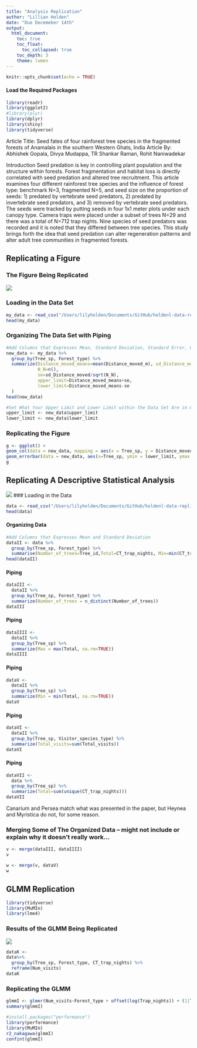 ```yaml
---
title: "Analysis Replication"
author: "Lillian Holden"
date: "Due Decemeber 14th"
output: 
  html_document:
    toc: true
    toc_float:
      toc_collapsed: true
    toc_depth: 3
    theme: lumen
---
```

```r
knitr::opts_chunk$set(echo = TRUE)
```

#### Load the Required Packages
```r
library(readr)
library(ggplot2)
#library(plyr)
library(dplyr)
library(shiny)
library(tidyverse)
```
Article Title: Seed fates of four rainforest tree species in the fragmented forests of
Anamalais in the southern Western Ghats, India 
Article By: Abhishek Gopala, Divya Mudappa, TR Shankar Raman, Rohit Naniwadekar
<br>

Introduction 
Seed predation is key in controlling plant population and the structure within forests. Forest fragmentation and habitat loss is directly correlated with seed predation and altered tree recruitment. This article examines four different rainforest tree species and the influence of forest type: benchmark N=3, fragmented N=5, and seed size on the proportion of seeds: 1) predated by vertebrate seed predators, 2) predated by
invertebrate seed predators, and 3) removed by vertebrate seed predators. The seeds were tracked by putting seeds in four 1x1 meter plots under each canopy type. Camera traps were placed under a subset of trees N=29 and there was a total of N=712 trap nights. Nine species of seed predators was recorded and it is noted that they differed between tree species. This study brings forth the idea that seed predation can alter regeneration patterns and alter adult tree communities in fragmented forests. 




## Replicating a Figure 

### The Figure Being Replicated 

![](Figure.png)

### Loading in the Data Set 
```r
my_data <- read_csv("/Users/lilyholden/Documents/GitHub/holdenl-data-replication-assignment/Distance_moved.csv", show_col_types = FALSE)
head(my_data)
```

### Organizing The Data Set with Piping 
```r
#Add Columns that Expresses Mean, Standard Deviation, Standard Error, Upper Limit, and Lower Limit and Organizes it by Tree Species and Forest Type
new_data <- my_data %>%  
  group_by(Tree_sp, Forest_type) %>%  
  summarize(Distance_moved_means=mean(Distance_moved_m), sd_Distance_moved=sd(Distance_moved_m),  
            N_N=n(),  
            se=sd_Distance_moved/sqrt(N_N),  
            upper_limit=Distance_moved_means+se,  
            lower_limit=Distance_moved_means-se
  )  
head(new_data)
```
```r
#Set What Your Upper Limit and Lower Limit within the Data Set Are in Order to Plot Error Bars ??? Do I need to do this? I don't think I do... 
upper_limit <- new_data$upper_limit
lower_limit <- new_data$lower_limit
```

### Replicating the Figure 
```r
g <- ggplot() + 
geom_col(data = new_data, mapping = aes(x = Tree_sp, y = Distance_moved_means, group=Forest_type, fill = Forest_type), colour = "black", position = "dodge") +
geom_errorbar(data = new_data, aes(x=Tree_sp, ymin = lower_limit, ymax = upper_limit, fill= Forest_type), width=.2, position=position_dodge(.9)) 
g
```

## Replicating A Descriptive Statistical Analysis

![](Descriptive_Analysis.png)
### Loading in the Data
```r
data <- read_csv("/Users/lilyholden/Documents/GitHub/holdenl-data-replication-assignment/Visits_seedpredators_CT.csv", show_col_types = FALSE)
head(data)
```

#### Organizing Data
```r
#Add Columns that Expresses Mean and Standard Deviation
dataII <- data %>%  
  group_by(Tree_sp, Forest_type) %>%  
  summarise(Number_of_trees=Tree_id,Total=CT_trap_nights, Min=min(CT_trap_nights), Max=max(CT_trap_nights), Visitor_species_type=Body_size, Total_visits=Num_visits)
head(dataII)
```

#### Piping 
```r
dataIII <- 
  dataII %>%
  group_by(Tree_sp, Forest_type) %>%
  summarize(Number_of_trees = n_distinct(Number_of_trees))
dataIII
```
#### Piping 
```r
dataIIII <- 
  dataII %>%
  group_by(Tree_sp) %>%
  summarize(Max = max(Total, na.rm=TRUE))
dataIIII
```

#### Piping 
```r
dataV <- 
  dataII %>%
  group_by(Tree_sp) %>%
  summarize(Min = min(Total, na.rm=TRUE))
dataV
```

#### Piping 
```r
dataVI <- 
  dataII %>%
  group_by(Tree_sp, Visitor_species_type) %>%
  summarize(Total_visits=sum(Total_visits))
dataVI
```
#### Piping 
```r
dataVII <- 
  data %>%
  group_by(Tree_sp) %>%
  summarize(Total=sum(unique(CT_trap_nights)))
dataVII
```
Canarium and Persea match what was presented in the paper, but Heynea and Myristica do not, for some reason. 

### Merging Some of The Organized Data -- might not include or explain why it doesn't really work... 
```r
v <- merge(dataIII, dataIIII)
v
```

```r
w <- merge(v, dataV)
w
```

## GLMM Replication  

```r
library(tidyverse)
library(MuMIn)
library(lme4)
```

### Results of the GLMM Being Replicated

![](GLMM.png)


```r
dataK <- 
data%>%
  group_by(Tree_sp, Forest_type, CT_trap_nights) %>%
  reframe(Num_visits)
dataK
```



### Replicating the GLMM


```r
glmmI <- glmer(Num_visits~Forest_type + offset(log(Trap_nights)) + (1|Tree_sp), data=dataK, family = poisson(link = "log"))
summary(glmmI)
```

```r
#install.packages("performance")
library(performance)
library(MuMIn)
r2_nakagawa(glmmI)
confint(glmmI)
```

